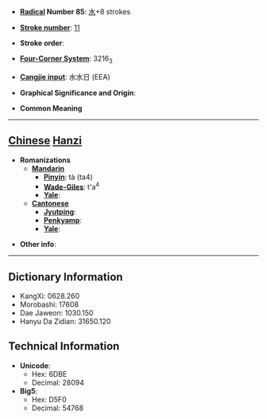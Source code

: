 * '''[[Wiktionary:Chinese radical index| Radical]] Number 85''': [[Wiktionary:Chinese radical index 水|水]]+8 strokes

* '''[[Wiktionary:Chinese total strokes index|Stroke number]]''': [[Wiktionary:Chinese total strokes index 11|11]]

* '''Stroke order''': 

* '''[[Wiktionary:Chinese four corner index|Four-Corner System]]''': 3216<sub>3</sub>

* '''[[Wiktionary:Chinese Cangjie index|Cangjie input]]''': 水水日 (EEA)

* '''Graphical Significance and Origin''': 

* '''Common Meaning'''

----

== [[Chinese]] [[Hanzi]] ==

* '''Romanizations'''
** '''[[Mandarin]]'''
*** '''[[Pinyin]]''': tà (ta4)
*** '''[[Wade-Giles]]''': t'a<sup>4</sup>
*** '''[[Yale]]''': 
** '''[[Cantonese]]'''
*** '''[[Jyutping]]''':
*** '''[[Penkyamp]]''': 
*** '''[[Yale]]''': 

* '''Other info''': 

----

== Dictionary Information ==

* KangXi: 0628.260
* Morobashi: 17608
* Dae Jaweon: 1030.150
* Hanyu Da Zidian: 31650.120

== Technical Information ==

* '''Unicode''':
** Hex: 6DBE
** Decimal: 28094
* '''Big5''':
** Hex: D5F0
** Decimal: 54768